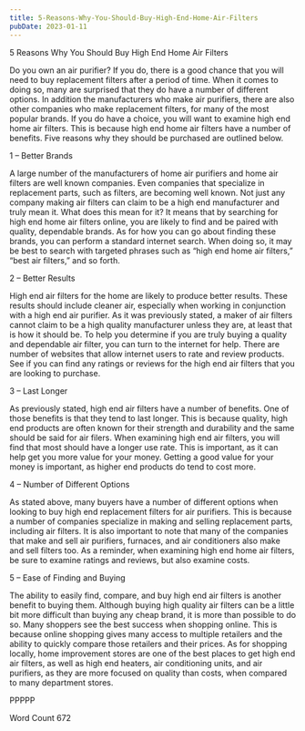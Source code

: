 ```yaml
---
title: 5-Reasons-Why-You-Should-Buy-High-End-Home-Air-Filters
pubDate: 2023-01-11
---
```


5 Reasons Why You Should Buy High End Home Air Filters

Do you own an air purifier?  If you do, there is a good chance that you will need to buy replacement filters after a period of time.  When it comes to doing so, many are surprised that they do have a number of different options.  In addition the manufacturers who make air purifiers, there are also other companies who make replacement filters, for many of the most popular brands.  If you do have a choice, you will want to examine high end home air filters.  This is because high end home air filters have a number of benefits.  Five reasons why they should be purchased are outlined below.

1 – Better Brands

A large number of the manufacturers of home air purifiers and home air filters are well known companies.  Even companies that specialize in replacement parts, such as filters, are becoming well known.  Not just any company making air filters can claim to be a high end manufacturer and truly mean it.  What does this mean for it?  It means that by searching for high end home air filters online, you are likely to find and be paired with quality, dependable brands.  As for how you can go about finding these brands, you can perform a standard internet search.  When doing so, it may be best to search with targeted phrases such as “high end home air filters,” “best air filters,” and so forth.

2 – Better Results 

High end air filters for the home are likely to produce better results.  These results should include cleaner air, especially when working in conjunction with a high end air purifier.  As it was previously stated, a maker of air filters cannot claim to be a high quality manufacturer unless they are, at least that is how it should be.  To help you determine if you are truly buying a quality and dependable air filter, you can turn to the internet for help.  There are number of websites that allow internet users to rate and review products.  See if you can find any ratings or reviews for the high end air filters that you are looking to purchase.

3 – Last Longer

As previously stated, high end air filters have a number of benefits.  One of those benefits is that they tend to last longer.  This is because quality, high end products are often known for their strength and durability and the same should be said for air filers.  When examining high end air filters, you will find that most should have a longer use rate.  This is important, as it can help get you more value for your money.  Getting a good value for your money is important, as higher end products do tend to cost more.

4 – Number of Different Options

As stated above, many buyers have a number of different options when looking to buy high end replacement filters for air purifiers.  This is because a number of companies specialize in making and selling replacement parts, including air filters.  It is also important to note that many of the companies that make and sell air purifiers, furnaces, and air conditioners also make and sell filters too.  As a reminder, when examining high end home air filters, be sure to examine ratings and reviews, but also examine costs.  

5 – Ease of Finding and Buying

The ability to easily find, compare, and buy high end air filters is another benefit to buying them.  Although buying high quality air filters can be a little bit more difficult than buying any cheap brand, it is more than possible to do so.  Many shoppers see the best success when shopping online. This is because online shopping gives many access to multiple retailers and the ability to quickly compare those retailers and their prices.  As for shopping locally, home improvement stores are one of the best places to get high end air filters, as well as high end heaters, air conditioning units, and air purifiers, as they are more focused on quality than costs, when compared to many department stores.

PPPPP

Word Count 672